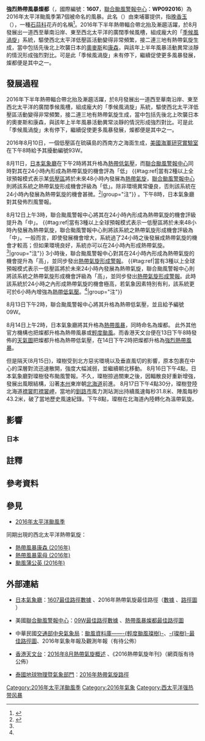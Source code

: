 {{NoteTA
|G1=TyphoonNew
|G2=TyphoonOld
|G3=Weather
|T=zh:強烈熱帶風暴燦都 (2016年); zh-cn:热带风暴灿都 (2016年); zh-hk:熱帶風暴燦都 (2016年); zh-tw:輕度颱風璨樹 (2016年); zh-mo:強烈熱帶風暴燦都 (2016年)
|1=zh:強烈熱帶風暴燦都; zh-cn:热带风暴灿都; zh-hk:熱帶風暴燦都; zh-tw:輕度颱風璨樹; zh-mo:強烈熱帶風暴燦都
|2=zh:Tropical Storm Chanthu; zh-cn:Tropical Storm Chanthu; zh-hk:Tropical Storm Chanthu; zh-tw:Tropical Storm Chanthu;
|3=zh-hans:台; zh-hant:台; zh-tw:臺
|skin=typhoon
}}
{{颱風基礎資訊
|颱風名稱 = 強烈熱帶風暴燦都
|外文名稱 = Severe Tropical Storm Chanthu
|外文語言 = 英文
|代表圖像 = Chanthu 2016-08-17 0355Z.jpg
|代表圖像名稱 = 強烈熱帶風暴燦都
|形成日期 = 2016年8月11日
|消散日期 = 2016年8月24日
|轉化日期 = 2016年8月17日
|十分鐘平均風速JMA = 55|JMA=knot 
|十分鐘平均風速CWB = 25|CWB=m/s
|十分鐘平均風速KMA = 27|KMA=m/s
|十分鐘平均風速HKO = 85
|十分鐘平均風速SMG = 92
|十分鐘平均風速PAGASA = 
|十分鐘平均風速TMD = 55|TMD=knot
|二分鐘平均風速 = 23|NMC=m/s
|一分鐘平均風速 = 60|SSHS=knot<!--JTWC-->
|瞬間最大陣風 = 150<!--JMA-->
|最低氣壓 = 980<!--JMA-->
|財產損失 = 
|死傷人數 = 
|影響地區 = [[馬里亞納群島|馬里亞納群島]]、[[日本|日本]]
|備註 = 
|颱風路徑圖 = Chanthu 2016 track.png
|風季年份 = 2016
|風季位置 = 太平洋
}}
{{UTC+8}}

'''強烈熱帶風暴燦都'''（{{lang-en|'''Severe Tropical Storm Chanthu'''}}，國際編號：'''1607'''，[[聯合颱風警報中心|聯合颱風警報中心]]：'''WP092016'''）為2016年太平洋颱風季第7個被命名的風暴。此名（{{lang-km|ចន្ធូ}}）由柬埔寨提供，指[[晚香玉|晚香玉]]（{{lang-km|ផ្កាចន្ធូ}}），一種[[石蒜科|石蒜科]]花卉的名稱<ref>{{cite web|url=http://www.hko.gov.hk/informtc/sound/tc_pronunciation2016_uc.htm#Cambodia|title=熱帶氣旋名稱的意義|author=香港天文台|accessdate=2016-07-26|archive-date=2016-08-17|archive-url=https://web.archive.org/web/20160817211512/http://www.hko.gov.hk/informtc/sound/tc_pronunciation2016_uc.htm#Cambodia|dead-url=no}}</ref>。2016年下半年熱帶輻合帶北抬及漸趨活躍，於8月發展出一道西至華南沿岸、東至西北太平洋的廣闊季候風槽，組成龐大的「[[季候風渦旋|季候風渦旋]]」系統，驅使西北太平洋低壓區活動變得非常頻繁，接二連三地有熱帶氣旋生成，當中包括先後北上吹襲日本的[[強烈熱帶風暴奧麥斯_(2016年)|奧麥斯]]和[[熱帶風暴康森_(2016年)|康森]]，與該年上半年風暴活動異常淡靜的情況形成強烈對比。可是此「季候風渦旋」未有停下，繼續促使更多風暴發展，燦都便是其中之一。

==發展過程==

2016年下半年熱帶輻合帶北抬及漸趨活躍，於8月發展出一道西至華南沿岸、東至西北太平洋的廣闊季候風槽，組成龐大的「季候風渦旋」系統，驅使西北太平洋低壓區活動變得非常頻繁，接二連三地有熱帶氣旋生成，當中包括先後北上吹襲日本的奧麥斯和康森，與該年上半年風暴活動異常淡靜的情況形成強烈對比。可是此「季候風渦旋」未有停下，繼續促使更多風暴發展，燦都便是其中之一。

2016年8月10日，一個低壓區在硫磺島的西南方之海面生成，[[美國海軍研究實驗室|美國海軍研究實驗室]]在下午8時給予其擾動編號93W。

8月11日，[[日本氣象廳|日本氣象廳]]在下午2時將其升格為[[熱帶低氣壓|熱帶低氣壓]]，而[[聯合颱風警報中心|聯合颱風警報中心]]同時對其在24小時內形成為熱帶氣旋的機會評為「低」 {{#tag:ref|當有2種以上全球預報模式表示某[[低壓區|低壓區]]將於未來48小時內發展為[[熱帶氣旋|熱帶氣旋]]，[[聯合颱風警報中心|聯合颱風警報中心]]則將該系統之熱帶氣旋形成機會評級為「低」。除非環境異常優良，否則該系統在24小時內發展為熱帶氣旋的機會甚微。<ref name=LMH>{{cite web|url=http://agora.ex.nii.ac.jp/digital-typhoon/feedback/ja/0067.html.ja|title=デジタル台風：JTWC衛星写真のLOWの意味は？|author=Digital Typhoon|date=2011-03-17|accessdate=2016-08-14|archive-date=2015-05-12|archive-url=https://web.archive.org/web/20150512004418/http://agora.ex.nii.ac.jp/digital-typhoon/feedback/ja/0067.html.ja|dead-url=yes}}{{ja}}</ref>|group="注"}} 。下午8時，日本氣象廳對其發佈烈風警報。

8月12日上午3時，聯合颱風警報中心將其在24小時內形成為熱帶氣旋的機會評級提升為「中」。 {{#tag:ref|當有3種以上全球預報模式表示一低壓區將於未來48小時內發展為熱帶氣旋，聯合颱風警報中心則將該系統之熱帶氣旋形成機會評級為「中」。一般而言，即使發展機會增大，系統過了24小時之後發展成熱帶氣旋的機會才較高；但如果環境良好，系統亦可以在24小時內形成熱帶氣旋。<ref name=LMH/>|group="注"}} 3小時後，聯合颱風警報中心對其在24小時內形成為熱帶氣旋的機會提升為「高」，並同步發出[[熱帶氣旋形成警報|熱帶氣旋形成警報]]。 {{#tag:ref|當有3種以上全球預報模式表示一低壓區將於未來24小時內發展為熱帶氣旋，聯合颱風警報中心則將該系統之熱帶氣旋形成機會評級為「高」，並同步發出[[熱帶氣旋形成警報|熱帶氣旋形成警報]]。此時該系統於24小時之內形成熱帶氣旋的機會極高，若氣象因素特別有利，該系統更可於6小時內增強為[[熱帶低氣壓|熱帶低氣壓]]。<ref name=LMH/>|group="注"}}

8月13日下午2時，聯合颱風警報中心將其升格為熱帶低氣壓，並且給予編號09W。

8月14日上午2時，日本氣象廳將其升格為[[熱帶風暴|熱帶風暴]]，同時命名為燦都。 此外其他官方機構也把燦都升格為熱帶風暴或[[輕度颱風|輕度颱風]]。而香港天文台便在13日下午8時發佈的[[天氣圖|天氣圖]]把燦都升格為熱帶低氣壓，在14日下午2時把燦都升格為[[強烈熱帶風暴|強烈熱帶風暴]]。

但是隔天(8月15日)，璨樹受到北方惡劣環境以及垂直風切的影響，原本包裹在中心的深層對流迅速散開，強度大幅減弱，並繼續朝北移動。
8月16日下午4點，日本氣象廳對璨樹發布颱風警報。不久，璨樹掠過關東之後，因輻散良好重新增強，發展出風眼結構，沿著[[本州|本州]]東岸朝[[北海道|北海道]]前進。
8月17日下午4點30分，璨樹登陸北海道[[襟裳町|襟裳町]][[襟裳岬|襟裳岬]]，當地的[[釧路市|釧路市]]風力測站測出持續風速每秒31.8米、陣風每秒43.2米，破了當地歷史風速紀錄。下午8點，璨樹在北海道內陸轉化為溫帶氣旋。

==影響==
===日本===
{{Fact|8月16日下午4點，日本氣象廳對燦都發布颱風警報。當地的[[釧路市|釧路市]]風力測站測出達到[[暴風|暴風]]的持續風速：每小時115公里、陣風更達到每小時155公里，打破了當地歷史風速紀錄。燦都更為日本東北地區帶來豪雨，約1800戶家庭停電，海陸空交通受到影響。 }}

==註釋==
<references group="注"/>

==參考資料==
{{reflist}}



==參見==
{{portal phs}}
{{commons category|Tropical Storm Chanthu (2016)}}
*[[2016年太平洋颱風季|2016年太平洋颱風季]]
同期出現的西北太平洋熱帶氣旋：
*[[熱帶風暴康森_(2016年)|熱帶風暴康森 (2016年)]]
*[[熱帶風暴電母_(2016年)|熱帶風暴電母 (2016年)]]
*[[颱風蒲公英_(2016年)|颱風蒲公英 (2016年)]]

==外部連結==
*{{ja}}[[氣象廳_(日本)|日本氣象廳]]：[http://www.data.jma.go.jp/fcd/yoho/data/typhoon/T1607.pdf 1607最佳路徑數據] {{Wayback|url=http://www.data.jma.go.jp/fcd/yoho/data/typhoon/T1607.pdf |date=20170722070811 }}、2016年熱帶氣旋最佳路徑（[http://www.jma.go.jp/jma/jma-eng/jma-center/rsmc-hp-pub-eg/Besttracks/bst2016.txt 數據] {{Wayback|url=http://www.jma.go.jp/jma/jma-eng/jma-center/rsmc-hp-pub-eg/Besttracks/bst2016.txt |date=20160827111146 }}、[http://www.jma.go.jp/jma/jma-eng/jma-center/rsmc-hp-pub-eg/bstve_2016_m.html 路徑圖] {{Wayback|url=http://www.jma.go.jp/jma/jma-eng/jma-center/rsmc-hp-pub-eg/bstve_2016_m.html |date=20160911141736 }}）
*{{en}}美國[[聯合颱風警報中心|聯合颱風警報中心]]：[http://ftp.emc.ncep.noaa.gov/wd20vxt/hwrf-init/decks/bwp092016.dat 09W最佳路徑數據] {{Wayback|url=http://ftp.emc.ncep.noaa.gov/wd20vxt/hwrf-init/decks/bwp092016.dat |date=20160818151428 }}、[https://web.archive.org/web/20161230180648/http://weather.unisys.com/hurricane/w_pacific/2016/CHANTHU/track.gif 熱帶風暴燦都最佳路徑圖]
<!--*{{zh-cn}}中國[[國家氣象中心|國家氣象中心]]：2016年熱帶氣旋最佳路徑數據（有待公佈）-->
*{{zh-tw}}中華民國[[交通部中央氣象局|交通部中央氣象局]]：[https://web.archive.org/web/20170305191708/http://rdc28.cwb.gov.tw/TDB/ntdb/pageControl/typhoon?year=2016&num=201607&name=CHANTAU&from_warning=false 颱風資料庫——-{輕度颱風璨樹}-]、[http://rdc28.cwb.gov.tw/TDB/data/Indiv/2016/CHANTAU/OBS/Track/2016.CHANTAU.Track.png -{璨樹}-最佳路徑圖]{{dead link|date=2018年2月 |bot=InternetArchiveBot |fix-attempted=yes }}、2016年氣象年報及觀測年報（有待公佈）
*{{zh-hk}}[[香港天文台|香港天文台]]：[http://www.hko.gov.hk/informtc/tc2016/tc1608c_uc.htm 2016年8月熱帶氣旋概述] {{Wayback|url=http://www.hko.gov.hk/informtc/tc2016/tc1608c_uc.htm |date=20160916073125 }}、《2016熱帶氣旋年刊》（網頁版有待公佈）
<!--*{{en}}[[菲律賓大氣地球物理和天文管理局|菲律賓大氣地球物理和天文管理局]]：2016年熱帶氣旋路徑年報（有待公佈）-->
*{{th}}[[泰國地球物理暨氣象部門|泰國地球物理暨氣象部門]]：[http://www.metalarm.tmd.go.th/monitor/typhoonSelect 2016年熱帶氣旋路徑] {{Wayback|url=http://www.metalarm.tmd.go.th/monitor/typhoonSelect |date=20160821061636 }}

{{2016 Pacific typhoon season buttons}}

[[Category:2016年太平洋颱風季|Category:2016年太平洋颱風季]]
[[Category:2016年氣象|Category:2016年氣象]]
[[Category:西太平洋强热带风暴|Category:西太平洋强热带风暴]]